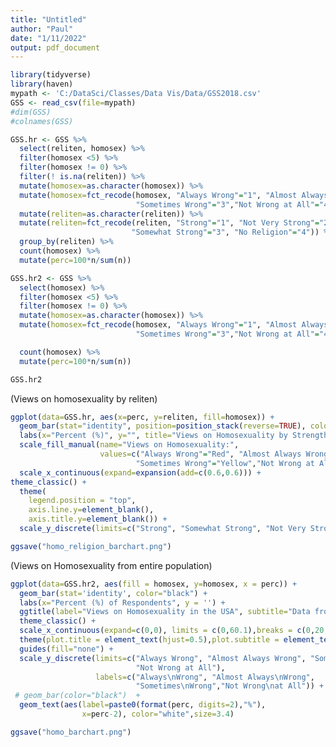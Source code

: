 ---
title: "Untitled"
author: "Paul"
date: "1/11/2022"
output: pdf_document
---


```{r}
library(tidyverse)
library(haven)
mypath <- 'C:/DataSci/Classes/Data Vis/Data/GSS2018.csv'
GSS <- read_csv(file=mypath)
#dim(GSS)
#colnames(GSS)
```

```{r}
GSS.hr <- GSS %>% 
  select(reliten, homosex) %>%
  filter(homosex <5) %>%
  filter(homosex != 0) %>%
  filter(! is.na(reliten)) %>% 
  mutate(homosex=as.character(homosex)) %>%
  mutate(homosex=fct_recode(homosex, "Always Wrong"="1", "Almost Always Wrong"="2",
                            "Sometimes Wrong"="3","Not Wrong at All"="4")) %>% 
  mutate(reliten=as.character(reliten)) %>%
  mutate(reliten=fct_recode(reliten, "Strong"="1", "Not Very Strong"="2", 
                           "Somewhat Strong"="3", "No Religion"="4")) %>% 
  group_by(reliten) %>% 
  count(homosex) %>%
  mutate(perc=100*n/sum(n))

GSS.hr2 <- GSS %>% 
  select(homosex) %>%
  filter(homosex <5) %>%
  filter(homosex != 0) %>%
  mutate(homosex=as.character(homosex)) %>%
  mutate(homosex=fct_recode(homosex, "Always Wrong"="1", "Almost Always Wrong"="2",
                            "Sometimes Wrong"="3","Not Wrong at All"="4")) %>% 

  count(homosex) %>%
  mutate(perc=100*n/sum(n))

GSS.hr2
```
(Views on homosexuality by reliten)
```{r}
ggplot(data=GSS.hr, aes(x=perc, y=reliten, fill=homosex)) +
  geom_bar(stat="identity", position=position_stack(reverse=TRUE), color="black") +
  labs(x="Percent (%)", y="", title="Views on Homosexuality by Strength of Religious Affiliation") +
  scale_fill_manual(name="Views on Homosexuality:",
                    values=c("Always Wrong"="Red", "Almost Always Wrong"="Orange",
                            "Sometimes Wrong"="Yellow","Not Wrong at All"="Green")) +
  scale_x_continuous(expand=expansion(add=c(0.6,0.6))) +
theme_classic() +
  theme(
    legend.position = "top",
    axis.line.y=element_blank(),
    axis.title.y=element_blank()) +
  scale_y_discrete(limits=c("Strong", "Somewhat Strong", "Not Very Strong", "No Religion"))
```

```{r}
ggsave("homo_religion_barchart.png")
```


(Views on Homosexuality from entire population)
```{r}
ggplot(data=GSS.hr2, aes(fill = homosex, y=homosex, x = perc)) +
  geom_bar(stat='identity', color="black") +
  labs(x="Percent (%) of Respondents", y = '') +
  ggtitle(label="Views on Homosexuality in the USA", subtitle="Data from GSS 2018") +
  theme_classic() +
  scale_x_continuous(expand=c(0,0), limits = c(0,60.1),breaks = c(0,20,40,60)) +
  theme(plot.title = element_text(hjust=0.5),plot.subtitle = element_text(hjust=0.5)) +
  guides(fill="none") +
  scale_y_discrete(limits=c("Always Wrong", "Almost Always Wrong", "Sometimes Wrong",
                            "Not Wrong at All"),
                   labels=c("Always\nWrong", "Almost Always\nWrong",
                            "Sometimes\nWrong","Not Wrong\nat All")) +
 # geom_bar(color="black")  +
  geom_text(aes(label=paste0(format(perc, digits=2),"%"),
                x=perc-2), color="white",size=3.4)

```


```{r}
ggsave("homo_barchart.png")
```



